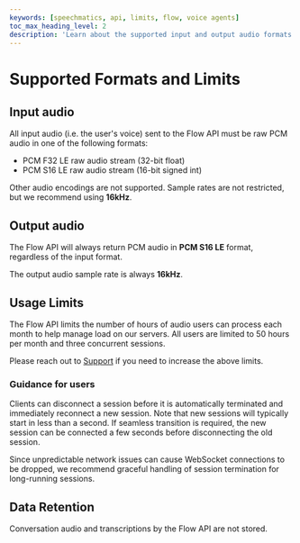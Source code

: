 ```yaml
---
keywords: [speechmatics, api, limits, flow, voice agents]
toc_max_heading_level: 2
description: 'Learn about the supported input and output audio formats for the Flow API'
---
```


# Supported Formats and Limits

## Input audio

All input audio (i.e. the user's voice) sent to the Flow API must be raw PCM audio in one of the following formats:

- PCM F32 LE raw audio stream (32-bit float)
- PCM S16 LE raw audio stream (16-bit signed int)

Other audio encodings are not supported. Sample rates are not restricted, but we recommend using **16kHz**.

## Output audio

The Flow API will always return PCM audio in **PCM S16 LE** format, regardless of the input format.

The output audio sample rate is always **16kHz**.

## Usage Limits

The Flow API limits the number of hours of audio users can process each month to help manage load on our servers. All users are limited to 50 hours per month and three concurrent sessions.

Please reach out to [Support](https://support.speechmatics.com) if you need to increase the above limits.

### Guidance for users

Clients can disconnect a session before it is automatically terminated and immediately reconnect a new session. Note that new sessions will typically start in less than a second.
If seamless transition is required, the new session can be connected a few seconds before disconnecting the old session.

Since unpredictable network issues can cause WebSocket connections to be dropped, we recommend graceful handling of session termination for long-running sessions.

## Data Retention

Conversation audio and transcriptions by the Flow API are not stored.